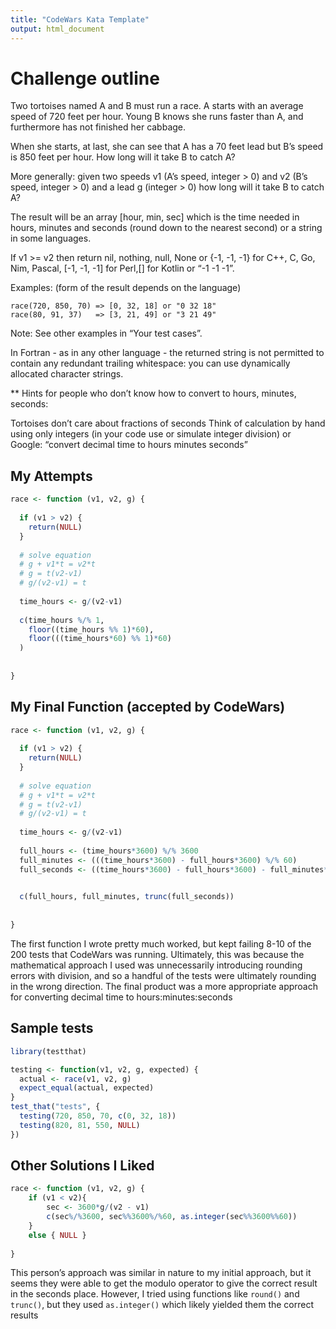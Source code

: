 ```yaml
---
title: "CodeWars Kata Template"
output: html_document
---
```



# Challenge outline

Two tortoises named A and B must run a race. A starts with an average speed of 720 feet per hour. Young B knows she runs faster than A, and furthermore has not finished her cabbage.

When she starts, at last, she can see that A has a 70 feet lead but B's speed is 850 feet per hour. How long will it take B to catch A?

More generally: given two speeds v1 (A's speed, integer > 0) and v2 (B's speed, integer > 0) and a lead g (integer > 0) how long will it take B to catch A?

The result will be an array [hour, min, sec] which is the time needed in hours, minutes and seconds (round down to the nearest second) or a string in some languages.

If v1 >= v2 then return nil, nothing, null, None or {-1, -1, -1} for C++, C, Go, Nim, Pascal, [-1, -1, -1] for Perl,[] for Kotlin or "-1 -1 -1".

Examples:
(form of the result depends on the language)

```
race(720, 850, 70) => [0, 32, 18] or "0 32 18"
race(80, 91, 37)   => [3, 21, 49] or "3 21 49"
```

Note:
See other examples in "Your test cases".

In Fortran - as in any other language - the returned string is not permitted to contain any redundant trailing whitespace: you can use dynamically allocated character strings.

** Hints for people who don't know how to convert to hours, minutes, seconds:

Tortoises don't care about fractions of seconds
Think of calculation by hand using only integers (in your code use or simulate integer division)
or Google: "convert decimal time to hours minutes seconds"


## My Attempts

```r
race <- function (v1, v2, g) {
  
  if (v1 > v2) {
    return(NULL)
  }
  
  # solve equation
  # g + v1*t = v2*t
  # g = t(v2-v1)
  # g/(v2-v1) = t 
  
  time_hours <- g/(v2-v1)
  
  c(time_hours %/% 1,
    floor((time_hours %% 1)*60),
    floor(((time_hours*60) %% 1)*60)
  )
  
  
}

```


## My Final Function (accepted by CodeWars)

```r
race <- function (v1, v2, g) {
  
  if (v1 > v2) {
    return(NULL)
  }
  
  # solve equation
  # g + v1*t = v2*t
  # g = t(v2-v1)
  # g/(v2-v1) = t 
  
  time_hours <- g/(v2-v1)
  
  full_hours <- (time_hours*3600) %/% 3600
  full_minutes <- (((time_hours*3600) - full_hours*3600) %/% 60)
  full_seconds <- ((time_hours*3600) - full_hours*3600) - full_minutes*60
  

  c(full_hours, full_minutes, trunc(full_seconds))
  
  
}

```

The first function I wrote pretty much worked, but kept failing 8-10 of the 200 tests that CodeWars was running. Ultimately, this was because the mathematical approach I used was unnecessarily introducing rounding errors with division, and so a handful of the tests were ultimately rounding in the wrong direction. The final product was a more appropriate approach for converting decimal time to hours:minutes:seconds


## Sample tests

```r
library(testthat)

testing <- function(v1, v2, g, expected) {
  actual <- race(v1, v2, g)
  expect_equal(actual, expected)
}
test_that("tests", {
  testing(720, 850, 70, c(0, 32, 18))
  testing(820, 81, 550, NULL)
})
```


## Other Solutions I Liked

```r

race <- function (v1, v2, g) {
    if (v1 < v2){
        sec <- 3600*g/(v2 - v1)
        c(sec%/%3600, sec%%3600%/%60, as.integer(sec%%3600%%60))
    }
    else { NULL }
  
}

```

This person's approach was similar in nature to my initial approach, but it seems they were able to get the modulo operator to give the correct result in the seconds place. However, I tried using functions like `round()` and `trunc()`, but they used `as.integer()` which likely yielded them the correct results
